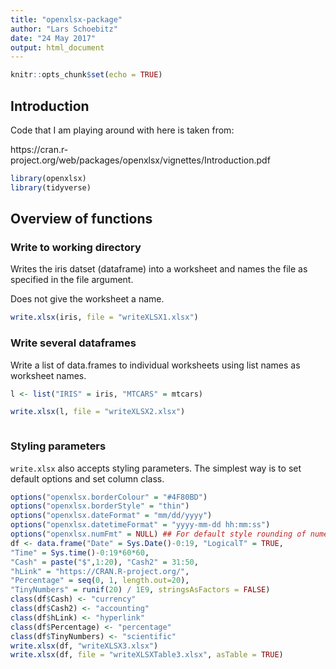 ```yaml
---
title: "openxlsx-package"
author: "Lars Schoebitz"
date: "24 May 2017"
output: html_document
---
```


```r
knitr::opts_chunk$set(echo = TRUE)
```

## Introduction

Code that I am playing around with here is taken from:

https://cran.r-project.org/web/packages/openxlsx/vignettes/Introduction.pdf

```r

library(openxlsx)
library(tidyverse)

```

## Overview of functions

### Write to working directory

Writes the iris datset (dataframe) into a worksheet and names the file as specified in the file argument. 

Does not give the worksheet a name.

```r

write.xlsx(iris, file = "writeXLSX1.xlsx")

```


### Write several dataframes

Write a list of data.frames to individual worksheets using list names as worksheet names.

```r

l <- list("IRIS" = iris, "MTCARS" = mtcars)

write.xlsx(l, file = "writeXLSX2.xlsx")



```

### Styling parameters

`write.xlsx` also accepts styling parameters. The simplest way is to set default options and set column class.


```r

options("openxlsx.borderColour" = "#4F80BD")
options("openxlsx.borderStyle" = "thin")
options("openxlsx.dateFormat" = "mm/dd/yyyy")
options("openxlsx.datetimeFormat" = "yyyy-mm-dd hh:mm:ss")
options("openxlsx.numFmt" = NULL) ## For default style rounding of numeric columns
df <- data.frame("Date" = Sys.Date()-0:19, "LogicalT" = TRUE,
"Time" = Sys.time()-0:19*60*60,
"Cash" = paste("$",1:20), "Cash2" = 31:50,
"hLink" = "https://CRAN.R-project.org/",
"Percentage" = seq(0, 1, length.out=20),
"TinyNumbers" = runif(20) / 1E9, stringsAsFactors = FALSE)
class(df$Cash) <- "currency"
class(df$Cash2) <- "accounting"
class(df$hLink) <- "hyperlink"
class(df$Percentage) <- "percentage"
class(df$TinyNumbers) <- "scientific"
write.xlsx(df, "writeXLSX3.xlsx")
write.xlsx(df, file = "writeXLSXTable3.xlsx", asTable = TRUE)

```

